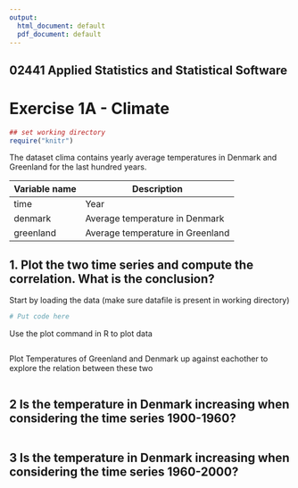 ```yaml
---
output:
  html_document: default
  pdf_document: default
---
```


## 02441 Applied Statistics and Statistical Software 
# Exercise 1A - Climate


```r
## set working directory
require("knitr")
```


The dataset clima contains yearly average temperatures in Denmark and Greenland for the last
hundred years.  

Variable name | Description
------------- | -------------
time | Year
denmark | Average temperature in Denmark
greenland | Average temperature in Greenland

## 1. Plot the two time series and compute the correlation. What is the conclusion?

Start by loading the data (make sure datafile is present in working directory)
```r
# Put code here
```

Use the plot command in R to plot data
```r
```

Plot Temperatures of Greenland and Denmark up against eachother to explore the relation between these two
```r
```

## 2 Is the temperature in Denmark increasing when considering the time series 1900-1960? 
```r
```


## 3 Is the temperature in Denmark increasing when considering the time series 1960-2000?

